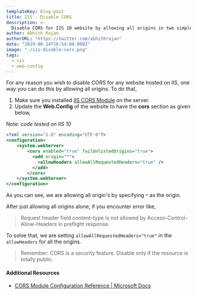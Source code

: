 ```yaml
---
templateKey: blog-post
title: IIS - Disable CORS
description: >-
  Disable CORS for IIS 10 website by allowing all origins in two simple steps.
author: Abhith Rajan
authorURL: "https://twitter.com/abhithrajan"
date: "2019-08-14T16:54:00.000Z"
image: "./iis-disable-cors.png"
tags:
  - iis
  - web-config
---
```


For any reason you wish to disable CORS for any website hosted on IIS, one way you can do this by allowing all origins.
To do that,

1. Make sure you installed [IIS CORS Module](https://www.iis.net/downloads/microsoft/iis-cors-module) on the server.
2. Update the **Web.Config** of the website to have the **cors** section as given below,

Note: _code tested on IIS 10_

```xml
<?xml version="1.0" encoding="UTF-8"?>
<configuration>
    <system.webServer>
        <cors enabled="true" failUnlistedOrigins="true">
          <add origin="*">
            <allowHeaders allowAllRequestedHeaders="true" />
          </add>
        </cors>
    </system.webServer>
</configuration>
```

As you can see, we are allowing all origin's by specifying `*` as the origin.

After just allowing all origins alone, if you encounter error like,

> Request header field content-type is not allowed by Access-Control-Allow-Headers in preflight response.

To solve that, we are setting `allowAllRequestedHeaders="true"` in the `allowHeaders` for all the origins.

> Remember: CORS is a security feature. Disable only if the resource is totally public.

#### Additional Resources

- [CORS Module Configuration Reference | Microsoft Docs](https://docs.microsoft.com/en-us/iis/extensions/cors-module/cors-module-configuration-reference#cors-configuration)
